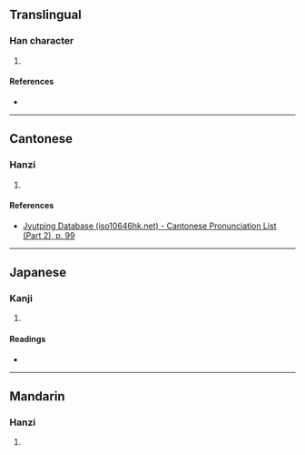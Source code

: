 {{character info/new}}
==Translingual==

===Han character===
{{Han char|rn=46|rad=山|as=05|sn=8|four=23782|canj=UJC|ids=⿰山穴}}

# {{defn|Han|sort=山05}}

====References====
* {{Han ref|kx=0309.070|dkj=07973|dj=0609.040|hdz=10768.140|uh=5CA4|ud=23716|bh=CC5C|bd=52316}}

----

==Cantonese==

===Hanzi===
{{yue-hanzi|jyut=[[jyut6]]|y=yut6}}

# {{defn|lang=yue|sort=山05}}

====References====
* [http://www.iso10646hk.net/jp/document/download.jsp Jyutping Database (iso10646hk.net) - Cantonese Pronunciation List (Part 2), p. 99]

----

==Japanese==

===Kanji===
{{ja-kanji|grade=|rs=山05}}

# {{defn|lang=ja|sort=山05}}

====Readings====
* {{ja-readings|on=[[けつ]] (ketsu), [[けち]] (kechi)|kun=}}

----

==Mandarin==

===Hanzi===
{{cmn-hanzi|pin=[[xué]] ([[xue2]])|wg=hsüeh<sup>2</sup>}}

# {{defn|lang=cmn|sort=山05}}